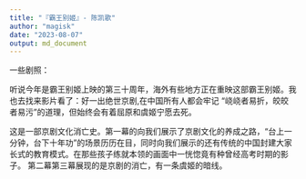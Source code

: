 ```yaml
---
title: "『霸王别姬』- 陈凯歌"
author: "magisk"
date: "2023-08-07"
output: md_document
---
```

一些剧照：


听说今年是霸王别姬上映的第三十周年，海外有些地方正在重映这部霸王别姬。我也去找来影片看了：好一出绝世京剧,在中国所有人都会牢记
"峣峣者易折，皎皎者易污"的道理，但始终会有着屈原和虞姬宁愿去死。


这是一部京剧文化消亡史。第一幕的向我们展示了京剧文化的养成之路，"台上一分钟，台下十年功"的场景历历在目，同时向我们展示的还有传统的中国封建大家长式的教育模式。在那些孩子练就本领的画面中一恍惚竟有种曾经高考时期的影子。
第二幕第三幕展现的是京剧的消亡，有一条虞姬的暗线。